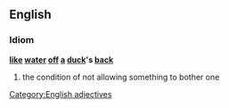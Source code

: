 {{cleanup|Definition is terrible! Adjective?}}
==English==
===Idiom===
'''[[like]] [[water]] [[off]] [[a]] [[duck]]'s [[back]]'''

# {{simile}} the condition of not allowing something to bother one

[[Category:English adjectives]]